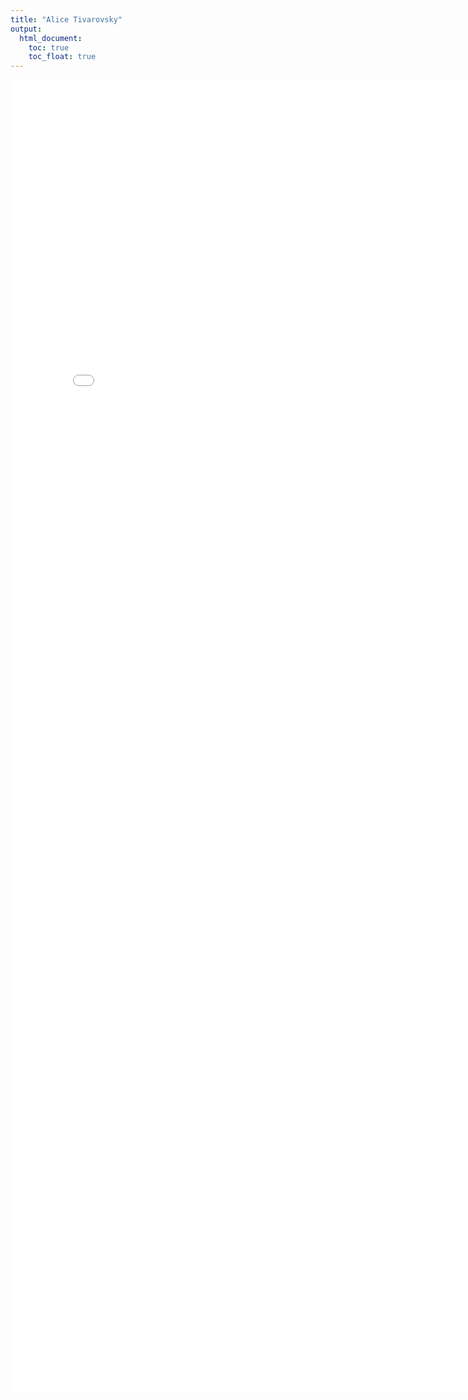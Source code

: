 ```yaml
---
title: "Alice Tivarovsky"
output: 
  html_document:
    toc: true
    toc_float: true
---
```




<embed src="Alice Tivarovsky Resume OCT 2019.pdf" width="800px" height="2100px" />